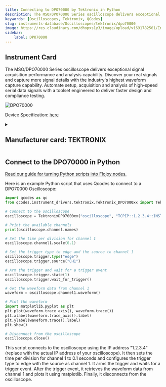 ```yaml
---
title: Connecting to DPO70000 by Tektronix in Python
description: The MSO/DPO70000 Series oscilloscope delivers exceptional signal acquisition performance and analysis capability. Discover your real signals and capture more signal details with the industry's highest waveform capture capability. Automate setup, acquisition and analysis of high-speed serial data signals with a toolset engineered to deliver faster design and compliance testing.
keywords: [Oscilloscopes, Tektronix, QCodes] 
slug: instruments-database/Oscilloscopes/tektronix/dpo70000 
image: https://res.cloudinary.com/dhopxs1y3/image/upload/v1691782501/Instruments/Oscilloscopes/DPO70000/DPO70000.webp
sidebar:
    label: DPO70000 
---
```



## Instrument Card

The MSO/DPO70000 Series oscilloscope delivers exceptional signal acquisition performance and analysis capability. Discover your real signals and capture more signal details with the industry's highest waveform capture capability. Automate setup, acquisition and analysis of high-speed serial data signals with a toolset engineered to deliver faster design and compliance testing.

![DPO70000](https://res.cloudinary.com/dhopxs1y3/image/upload/v1691782501/Instruments/Oscilloscopes/DPO70000/DPO70000.webp)

Device Specification: [here](https://download.tek.com/document/55W-22447-9.pdf)

<details style={{ marginTop: "15px"}}>
<summary><h2 style={{display:'inline'}}>Manufacturer card: TEKTRONIX</h2></summary>

![TEKTRONIX](https://res.cloudinary.com/dhopxs1y3/image/upload/v1692806108/Instruments/Vendor%20Logos/Tektronix.png)

Tektronix, Inc., historically widely known as Tek, is an American company best known for manufacturing test and measurement devices such as [oscilloscopes](https://en.wikipedia.org/wiki/Oscilloscope), [logic analyzers](https://en.wikipedia.org/wiki/Logic_analyzer), and video and mobile test protocol equipment.

- Headquarters: USA
- Yearly Revenue (millions, USD): 5800
- Vendor Website: [here](https://www.tek.com/en)

</details>


<FeaturedInstrumentVideo category="OSCILLOSCOPES" />

## Connect to the DPO70000 in Python

[Read our guide for turning Python scripts into Flojoy nodes.](https://docs.flojoy.ai/contribution/blocks/custom-flojoy-block/)



<Tabs>
<TabItem value="Flojoy" label="Flojoy" className="flojoy-instrument-tabs">

<SectionsCard category="OSCILLOSCOPES" manufacturer="Tektronix"></SectionsCard>

</TabItem>
<TabItem value="QCodes" label="QCodes">

Here is an example Python script that uses Qcodes to connect to a DPO70000 Oscilloscope:

```python
import qcodes as qc
from qcodes.instrument_drivers.tektronix.Tektronix_DPO7000xx import TektronixDPO7000xx

# Connect to the oscilloscope
oscilloscope = TektronixDPO7000xx("oscilloscope", "TCPIP::1.2.3.4::INSTR")

# Print the available channels
print(oscilloscope.channel.names)

# Set the time per division for channel 1
oscilloscope.channel1.scale(0.1)

# Set the trigger type to edge and the source to channel 1
oscilloscope.trigger.type("edge")
oscilloscope.trigger.source("CH1")

# Arm the trigger and wait for a trigger event
oscilloscope.trigger.state(1)
oscilloscope.trigger.wait_for_trigger()

# Get the waveform data from channel 1
waveform = oscilloscope.channel1.waveform()

# Plot the waveform
import matplotlib.pyplot as plt
plt.plot(waveform.trace_axis(), waveform.trace())
plt.xlabel(waveform.trace_axis().label)
plt.ylabel(waveform.trace().label)
plt.show()

# Disconnect from the oscilloscope
oscilloscope.close()
```

This script connects to the oscilloscope using the IP address "1.2.3.4" (replace with the actual IP address of your oscilloscope). It then sets the time per division for channel 1 to 0.1 seconds and configures the trigger type to edge with the source as channel 1. It arms the trigger and waits for a trigger event. After the trigger event, it retrieves the waveform data from channel 1 and plots it using matplotlib. Finally, it disconnects from the oscilloscope.

</TabItem>
</Tabs>